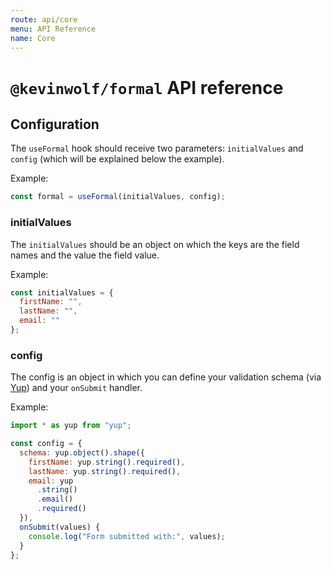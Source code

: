 ```yaml
---
route: api/core
menu: API Reference
name: Core
---
```


# `@kevinwolf/formal` API reference

## Configuration

The `useFormal` hook should receive two parameters: `initialValues` and `config` (which will be explained below the example).

Example:

```javascript
const formal = useFormal(initialValues, config);
```

### initialValues

The `initialValues` should be an object on which the keys are the field names and the value the field value.

Example:

```javascript
const initialValues = {
  firstName: "",
  lastName: "",
  email: ""
};
```

### config

The config is an object in which you can define your validation schema (via [Yup](https://github.com/jquense/yup)) and your `onSubmit` handler.

Example:

```javascript
import * as yup from "yup";

const config = {
  schema: yup.object().shape({
    firstName: yup.string().required(),
    lastName: yup.string().required(),
    email: yup
      .string()
      .email()
      .required()
  }),
  onSubmit(values) {
    console.log("Form submitted with:", values);
  }
};
```
